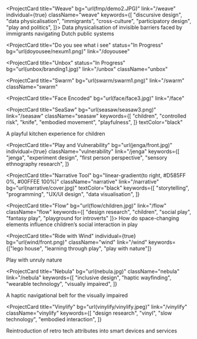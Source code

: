 
<ProjectCard
  title="Weave"
  bg="url(fmp/demo2.JPG)"
  link="/weave"
  individual={true}
  className="weave"
  keywords={[
    "discursive design",
    "data physicalisation",
    "immigrants",
    "cross-culture",
    "participatory design",
    "play and politics",
]}> Data physicalisation of invisible barriers faced by immigrants navigating Dutch public systems

</ProjectCard>

<ProjectCard
  title="Do you see what i see"
  status="In Progress"
  bg="url(doyousee/nexum1.png)"
  link="/doyousee"
></ProjectCard>

<ProjectCard
  title="Unbox"
  status="In Progress"
  bg="url(unbox/branding1.jpg)"
  link="/unbox"
  className="unbox"
></ProjectCard>

<ProjectCard
  title="Swarm"
  bg="url(swarm/swarm1.png)"
  link="/swarm"
  className="swarm"
></ProjectCard>

<ProjectCard
  title="Face Encoded"
  bg="url(face/face3.jpg)"
  link="/face"
></ProjectCard>

<ProjectCard
  title="SeaSaw"
  bg="url(seasaw/seasaw3.png)"
  link="/seasaw"
  className="seasaw"
  keywords={[
    "children",
    "controlled risk",
    "knife",
    "embodied movement",
    "playfulness",
  ]}
  textColor="black"
>
  A playful kitchen experience for children
</ProjectCard>

<ProjectCard
  title="Play and Vulnerability"
  bg="url(jenga/front.jpg)"
  individual={true}
  className="vulnerability"
  link="/jenga"
  keywords={[
    "jenga",
    "experiment design",
    "first person perspective",
    "sensory ethnography research",
  ]}
></ProjectCard>

<ProjectCard
  title="Narrative Tool"
  bg="linear-gradient(to right, #D585FF 0%, #00FFEE 100%)"
  className="narrative"
  link="/narrative"
  bg="url(narrative/cover.jpg)"
  textColor="black"
  keywords={[
    "storytelling",
    "programming",
    "UX/UI design",
    "data visualisation",
  ]}
></ProjectCard>

<ProjectCard
  title="Flow"
  bg="url(flow/children.jpg)"
  link="/flow"
  className="flow"
  keywords={[
    "design research",
    "children",
    "social play",
    "fantasy play",
    "playground for introverts"
]}>
How do space-changing elements influence children’s social interaction in play

</ProjectCard>

<ProjectCard
  title="Ride with Wind"
  individual={true}
  bg="url(wind/front.png)"
  className="wind"
  link="/wind"
  keywords={["lego house", "learning through play", "play with nature"]}
>
  Play with unruly nature
</ProjectCard>

<ProjectCard
  title="Nebula"
  bg="url(nebula.jpg)"
  className="nebula"
  link="/nebula"
  keywords={[
    "inclusive design",
    "haptic wayfinding",
    "wearable technology",
    "visually impaired",
  ]}
>
  A haptic navigational belt for the visually impaired
</ProjectCard>

<!--  <ProjectCard
title="Meet"
bg="linear-gradient(to right, #662D8C 0%, #ED1E79 100%)"
status="Completed"
keywords={["internet of things", "growing systems"]}

> An IoT device for your distant loved ones

</ProjectCard> -->

<!-- <ProjectCard
title="Kami"
bg="linear-gradient(to right, #D4145A 0%, #FBB03B 100%)"
status="Completed"
keywords={["pragmatism philosophy"]}

> When a booking rental service connects the past, current and future

</ProjectCard>  -->

<ProjectCard
  title="Vinylify"
  bg="url(vinylify/vinylify.jpeg)"
  link="/vinylify"
  className="vinylify"
  keywords={[
    "design research",
    "vinyl",
    "slow technology",
    "embodied interaction",
  ]}
>
  Reintroduction of retro tech attributes into smart devices and services
</ProjectCard>

<!--
<ProjectCard
  title="Who care for the carers"
  bg="linear-gradient(to right, #D585FF 0%, #00FFEE 100%)"
  status="Completed"
  keywords={[
    "healthcare",
    "mental health",
    "ui/ux design",
    "design sprint",
    "dutch design week",
  ]}
></ProjectCard> -->

<!--
<ProjectCard
  title="Wemagine"
  bg="url(wemagine/background.png)"
  link="/wemagine"
  className="wemagine"
  keywords={[
    "digital art",
    "business & entrepreneurship",
    "dalle2",
    "hypothesis-driven design",
  ]}
>
  AI-powered office art display
</ProjectCard>
-->

<!--
<ProjectCard
  title="Face Recognition"
  bg="linear-gradient(to right, #D585FF 0%, #00FFEE 100%)"
  status="Completed"
  link="/face"
  keywords={["artificial intelligence", "neural network"]}
>
  Applied artificial intelligence in facial recognition
</ProjectCard>

<ProjectCard
  title="Argonaut"
  bg="linear-gradient(to right, #D585FF 0%, #00FFEE 100%)"
  status="Completed"
  link="/argonaut"
  keywords={["micro-frontend architecture", "typescript", "corporate project"]}
>
  Micro frontend framework with run-time integration
</ProjectCard>
-->
